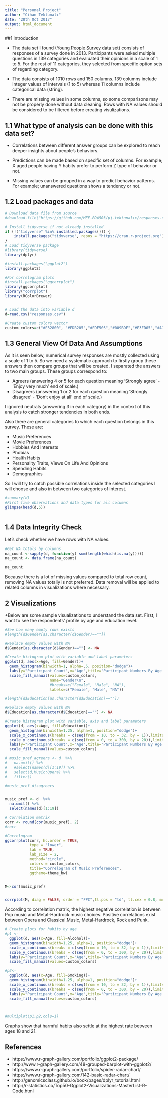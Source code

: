 ```yaml
---
title: "Personal Project"
author: "Cihan Tektunalı"
date: "28th Oct 2017"
output: html_document
---
```



##1 Introduction

+ The data set I found ([Young People Survey data set]()) consists of responses of a survey done in 2013. Participants were asked multiple questions in 139 categories and evaluated their opinions in a scale of 1 to 5. For the rest of 11 categories, they selected from specific option sets of regarding category. 

+ The data consists of 1010 rows and 150 columns. 139 columns include integer values of intervals (1 to 5) whereas 11 columns include categorical data (string).

+ There are missing values in some columns, so some comparisons may not be properly done without data cleaning. Rows with NA values should be considered to be filtered before creating visulizations. 

## 1.1 What type of analysis can be done with this data set?

 + Correlations between different answer groups can be explored to reach deeper insights about people's behaviors. 
 
 + Predictions can be made based on specific set of columns. For example; X aged people having Y habits prefer to perform Z type of behavior or not.
 
 + Missing values can be grouped in a way to predict behavior patterns. For example; unanswered questions shows a tendency or not.
 

## 1.2 Load packages and data

```r

# Download data file from source
#download.file("https://github.com/MEF-BDA503/pj-tektunalic/responses.csv")

# Install tidyverse if not already installed
if (!("tidyverse" %in% installed.packages())) {
    install.packages("tidyverse", repos = "https://cran.r-project.org")
}
# Load tidyverse package
#library(tidyverse)
library(dplyr)

#install.packages("ggplot2")
library(ggplot2)

#For correlogram plots
#install.packages("ggcorrplot")
library(ggcorrplot)
library("corrplot")
library(RColorBrewer)


# Load the data into variable d
d=read.csv("responses.csv")

#Create custom colors vector
custom_colors=c("#E32800", "#FDB205","#FDF505","#009BDF","#E3FD05","#A7FD05","#7CBE00","#639700","#972000","#871D00","#50FF95","#00DEAF","#00B891","#00B5B8","#0080B8","#0063E8","#0047A7","#9F55FF","#C69BFF","#D69BFF","#B956FE","#DF56FE","#FE5681","#9BDF00")
```

## 1.3 General View Of Data And Assumptions

As it is seen below, numerical survey responses are mostly collected using a scale of 1 to 5. So we need a systematic approach to firstly group these answers then compare groups that will be created. I separated the answers to two main groups. These groups correspond to:

+ Agreers (answering 4 or 5 for each question meaning 'Strongly agree' - 'Enjoy very much' end of scale.)
+ Disagreers (answering 1 or 2 for each question meaning 'Strongly disagree' - 'Don't enjoy at all' end of scale.)

I ignored neutrals (answering 3 in each category) in the context of this analysis to catch stronger tendencies in both ends.

Also there are general categories to which each question belongs in this survey. These are:

+ Music Preferences
+ Movie Preferences
+ Hobbies And Interests
+ Phobias
+ Health Habits
+ Personality Traits, Views On Life And Opinions
+ Spending Habits
+ Demographics

So I will try to catch possible correlations inside the selected categories I will choose and also in between two categories of interest. 

```r
#summary(d)
#First five observations and data types for all columns
glimpse(head(d,5))



```

## 1.4 Data Integrity Check

Let's check whether we have rows witn NA values. 
```r
#Get NA totals by columns
na_count <-sapply(d, function(y) sum(length(which(is.na(y)))))
na_count <- data.frame(na_count)

na_count

```

Because there is a lot of missing values compared to total row count, removing NA values totally is not preferred. Data removal will be applied to related columns in visualizations where necessary.


## 2 Visualizations 


+Below are some sample visualizations to understand the data set. First, I want to see the respondents' profile by age and education level.


```r

#See how many empty rows exists
#length(d$Gender[as.character(d$Gender)==""])

#Replace empty values with NA
d$Gender[as.character(d$Gender)==""] <- NA

#Create histogram plot with variable and label parameters
ggplot(d, aes(x=Age, fill=Gender))+
  geom_histogram(binwidth=1, alpha=.5, position="dodge")+
  labs(y="Participant Count",x="Age",title="Participant Numbers By Age (Gender)")+
  scale_fill_manual(values=custom_colors,
                    name="Gender\n",
                    #breaks=c("Female", "Male", "NA"),
                    labels=c("Female", "Male", "NA"))

```
```r
#length(d$Education[as.character(d$Education)==""])

#Replace empty values with NA
d$Education[as.character(d$Education)==""] <- NA

#Create histogram plot with variable, axis and label parameters
ggplot(d, aes(x=Age, fill=Education))+
  geom_histogram(binwidth=1.25, alpha=1, position="dodge")+
  scale_x_continuous(breaks = c(seq(from = 10, to = 32, by = 1)),limits = c(15,31))+
  scale_y_continuous(breaks = c(seq(from = 0, to = 300, by = 20)),limits = c(0,160))+
  labs(y="Participant Count",x="Age",title="Participant Numbers By Age (Education Level)")+
  scale_fill_manual(values=custom_colors)
```


```r

# music_pref_agreers <- d  %>% 
#   na.omit() %>% 
#   #select(names(d)[1:19]) %>% 
#   select(d,Music:Opera) %>%
#   filter()

#music_pref_disagreers


music_pref <- d  %>%
  na.omit() %>%
  select(names(d)[1:19]) 

# Correlation matrix
corr <- round(cor(music_pref), 2)
#corr

#Correlogram
ggcorrplot(corr, hc.order = TRUE, 
           type = "lower", 
           lab = TRUE, 
           lab_size = 2, 
           method="circle", 
           colors = custom_colors, 
           title="Correlogram of Music Preferences", 
           ggtheme=theme_bw)


M<-cor(music_pref)


corrplot(M, diag = FALSE, order = "FPC",tl.pos = "td", tl.cex = 0.8, method = "color",type="upper",col=colorRampPalette(c("dark blue","white","orange"))(200))


```

According to correlation matrix, the highest negative correlation is between Pop music and Metal-Hardrock music choices. Positive correlations exist between Opera and Classical.Music, Metal-Hardrock, Rock and  Punk. 

```r

# Create plots for habits by age
#p1 <- 
  ggplot(d, aes(x=Age, fill=Alcohol))+
  geom_histogram(binwidth=1.25, alpha=1, position="dodge")+
  scale_x_continuous(breaks = c(seq(from = 10, to = 32, by = 1)),limits = c(15,31))+
  scale_y_continuous(breaks = c(seq(from = 0, to = 300, by = 20)),limits = c(0,150))+
  labs(y="Participant Count",x="Age",title="Participant Numbers By Age (Alcohol Consumption)")+
  scale_fill_manual(values=custom_colors)

#p2<- 
  ggplot(d, aes(x=Age, fill=Smoking))+
  geom_histogram(binwidth=1.25, alpha=1, position="dodge")+
  scale_x_continuous(breaks = c(seq(from = 10, to = 32, by = 1)),limits = c(15,31))+
  scale_y_continuous(breaks = c(seq(from = 0, to = 300, by = 20)),limits = c(0,100))+
  labs(y="Participant Count",x="Age",title="Participant Numbers By Age (Smoking)")+
  scale_fill_manual(values=custom_colors)



#multiplot(p1,p2,cols=1)
```

Graphs show that harmful habits also settle at the highest rate between ages 18 and 21.

## References

+ https://www.r-graph-gallery.com/portfolio/ggplot2-package/
+ http://www.r-graph-gallery.com/48-grouped-barplot-with-ggplot2/
+ https://www.r-graph-gallery.com/portfolio/spider-radar-chart/
+ https://www.r-graph-gallery.com/142-basic-radar-chart/
+ http://genomicsclass.github.io/book/pages/dplyr_tutorial.html
+ http://r-statistics.co/Top50-Ggplot2-Visualizations-MasterList-R-Code.html
